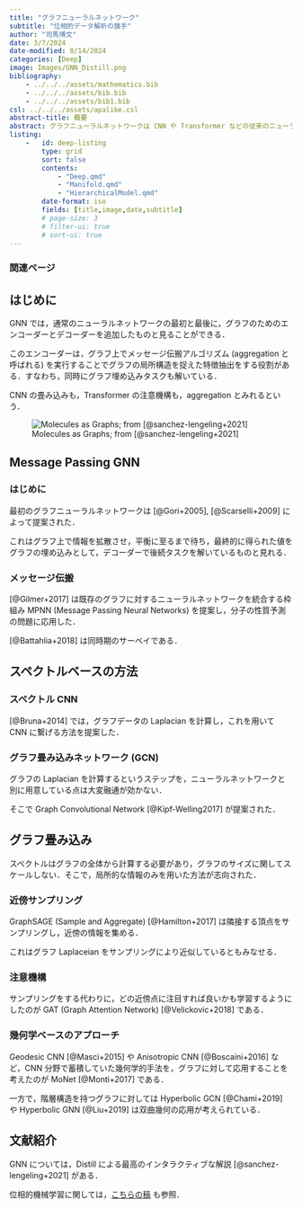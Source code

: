 ```yaml
---
title: "グラフニューラルネットワーク"
subtitle: "位相的データ解析の旗手"
author: "司馬博文"
date: 3/7/2024
date-modified: 8/14/2024
categories: [Deep]
image: Images/GNN_Distill.png
bibliography: 
    - ../../../assets/mathematics.bib
    - ../../../assets/bib.bib
    - ../../../assets/bib1.bib
csl: ../../../assets/apalike.csl
abstract-title: 概要
abstract: グラフニューラルネットワークは CNN や Transformer などの従来のニューラルネットワークアーキテクチャを拡張したクラスである．
listing: 
    -   id: deep-listing
        type: grid
        sort: false
        contents:
            - "Deep.qmd"
            - "Manifold.qmd"
            - "HierarchicalModel.qmd"
        date-format: iso
        fields: [title,image,date,subtitle]
        # page-size: 3
        # filter-ui: true
        # sort-ui: true
---
```


### 関連ページ {.unnumbered .unlisted}

::: {#deep-listing}
:::

## はじめに

GNN では，通常のニューラルネットワークの最初と最後に，グラフのためのエンコーダーとデコーダーを追加したものと見ることができる．

このエンコーダーは，グラフ上でメッセージ伝搬アルゴリズム (aggregation と呼ばれる) を実行することでグラフの局所構造を捉えた特徴抽出をする役割がある．すなわち，同時にグラフ埋め込みタスクも解いている．

CNN の畳み込みも，Transformer の注意機構も，aggregation とみれるという．

![Molecules as Graphs; from [@sanchez-lengeling+2021]](Images/GNN_Distill.png)

<!-- 次の基盤モデルのアーキテクチャの候補にもなる上，Bayesian にすることで小規模データの高精度な解析にも用いることができ，次世代のエキスパートシステムの最有力候補かも知れない． -->

## Message Passing GNN

### はじめに

最初のグラフニューラルネットワークは [@Gori+2005], [@Scarselli+2009] によって提案された．

これはグラフ上で情報を拡散させ，平衡に至るまで待ち，最終的に得られた値をグラフの埋め込みとして，デコーダーで後続タスクを解いているものと見れる．

### メッセージ伝搬

[@Gilmer+2017] は既存のグラフに対するニューラルネットワークを統合する枠組み MPNN (Message Passing Neural Networks) を提案し，分子の性質予測の問題に応用した．

[@Battahlia+2018] は同時期のサーベイである．

## スペクトルベースの方法

### スペクトル CNN

[@Bruna+2014] では，グラフデータの Laplacian を計算し，これを用いて CNN に繋げる方法を提案した．

### グラフ畳み込みネットワーク (GCN)

グラフの Laplacian を計算するというステップを，ニューラルネットワークと別に用意している点は大変融通が効かない．

そこで Graph Convolutional Network [@Kipf-Welling2017] が提案された．

## グラフ畳み込み

スペクトルはグラフの全体から計算する必要があり，グラフのサイズに関してスケールしない．そこで，局所的な情報のみを用いた方法が志向された．

### 近傍サンプリング

GraphSAGE (Sample and Aggregate) [@Hamilton+2017] は隣接する頂点をサンプリングし，近傍の情報を集める．

これはグラフ Laplaceian をサンプリングにより近似しているともみなせる．

### 注意機構

サンプリングをする代わりに，どの近傍点に注目すれば良いかも学習するようにしたのが GAT (Graph Attention Network) [@Velickovic+2018] である．

### 幾何学ベースのアプローチ

Geodesic CNN [@Masci+2015] や Anisotropic CNN [@Boscaini+2016] など，CNN 分野で蓄積していた幾何学的手法を，グラフに対して応用することを考えたのが MoNet [@Monti+2017] である．

一方で，階層構造を持つグラフに対しては Hyperbolic GCN [@Chami+2019] や Hyperbolic GNN [@Liu+2019] は双曲幾何の応用が考えられている．

## 文献紹介 {.appendix}

GNN については，Distill による最高のインタラクティブな解説 [@sanchez-lengeling+2021] がある．

位相的機械学習に関しては，[こちらの稿](https://puniupa.github.io/posts/2024/AI/TDL.html) も参照．